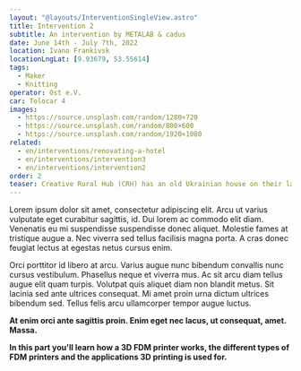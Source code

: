 ```yaml
---
layout: "@layouts/InterventionSingleView.astro"
title: Intervention 2
subtitle: An intervention by METALAB & cadus
date: June 14th - July 7th, 2022
location: Ivano Frankivsk
locationLngLat: [9.93679, 53.55614]
tags: 
  - Maker
  - Knitting
operator: Ost e.V.
car: Tolocar 4
images:
  - https://source.unsplash.com/random/1280×720
  - https://source.unsplash.com/random/800×600
  - https://source.unsplash.com/random/1920×1080
related:
  - en/interventions/renovating-a-hotel
  - en/interventions/intervention3
  - en/interventions/intervention2
order: 2
teaser: Creative Rural Hub (CRH) has an old Ukrainian house on their land. The house has an attic under the roof. Even though the roof in itself is weatherproof, the attic was not fit for habitation or use
---
```

Lorem ipsum dolor sit amet, consectetur adipiscing elit. Arcu ut varius vulputate eget curabitur sagittis, id. Dui lorem ac commodo elit diam. Venenatis eu mi suspendisse suspendisse donec aliquet. Molestie fames at tristique augue a. Nec viverra sed tellus facilisis magna porta. A cras donec feugiat lectus at egestas netus cursus enim.

Orci porttitor id libero at arcu. Varius augue nunc bibendum convallis nunc cursus vestibulum. Phasellus neque et viverra mus. Ac sit arcu diam tellus augue elit quam turpis. Volutpat quis aliquet diam non blandit metus. Sit lacinia sed ante ultrices consequat. Mi amet proin urna dictum ultrices bibendum sed. Tellus felis arcu ullamcorper tempor augue luctus.

**At enim orci ante sagittis proin. Enim eget nec lacus, ut consequat, amet. Massa.**

**In this part you'll learn how a 3D FDM printer works, the different types of FDM printers and the applications 3D printing is used for.** 